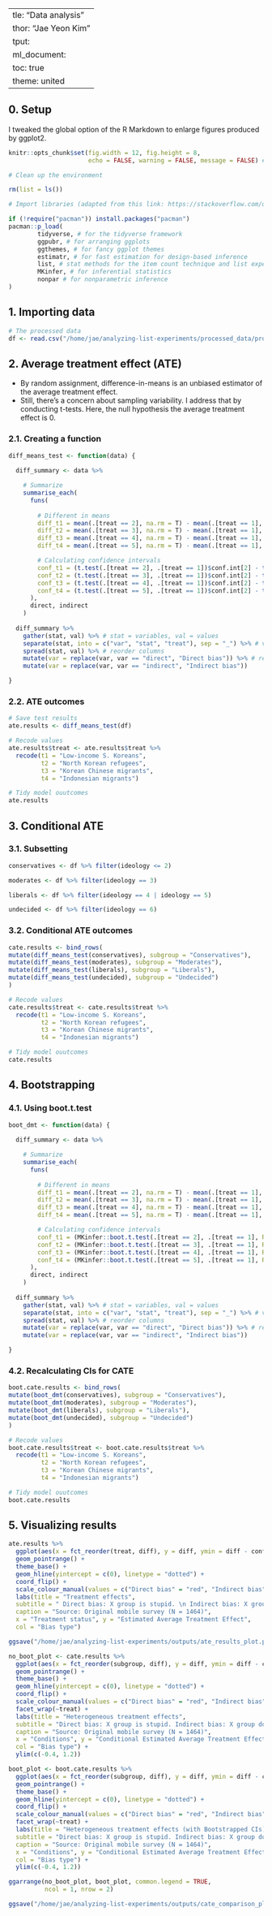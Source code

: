   ---
title: "Data analysis"
author: "Jae Yeon Kim"
output:
html_document: 
  toc: true
  theme: united
---


## 0. Setup 

I tweaked the global option of the R Markdown to enlarge figures produced by ggplot2.

```r
knitr::opts_chunk$set(fig.width = 12, fig.height = 8, 
                      echo = FALSE, warning = FALSE, message = FALSE) # global setting for enlarging image size
```

```r

# Clean up the environment

rm(list = ls())

# Import libraries (adapted from this link: https://stackoverflow.com/questions/4090169/elegant-way-to-check-for-missing-packages-and-install-them)

if (!require("pacman")) install.packages("pacman")
pacman::p_load(
        tidyverse, # for the tidyverse framework
        ggpubr, # for arranging ggplots   
        ggthemes, # for fancy ggplot themes
        estimatr, # for fast estimation for design-based inference
        list, # stat methods for the item count technique and list experiment
        MKinfer, # for inferential statistics
        nonpar # for nonparametric inference
)
```

## 1. Importing data

```r

# The processed data 
df <- read.csv("/home/jae/analyzing-list-experiments/processed_data/processed_survey.csv")

```
  
## 2. Average treatment effect (ATE)

- By random assignment, difference-in-means is an unbiased estimator of the average treatment effect.
- Still, there's a concern about sampling variability. I address that by conducting t-tests. Here, the null hypothesis the average treatment effect is 0.

### 2.1. Creating a function 

```r

diff_means_test <- function(data) {
  
  diff_summary <- data %>%

    # Summarize 
    summarise_each(
      funs(
        
        # Different in means 
        diff_t1 = mean(.[treat == 2], na.rm = T) - mean(.[treat == 1], na.rm = T),
        diff_t2 = mean(.[treat == 3], na.rm = T) - mean(.[treat == 1], na.rm = T),
        diff_t3 = mean(.[treat == 4], na.rm = T) - mean(.[treat == 1], na.rm = T),
        diff_t4 = mean(.[treat == 5], na.rm = T) - mean(.[treat == 1], na.rm = T),

        # Calculating confidence intervals
        conf_t1 = (t.test(.[treat == 2], .[treat == 1])$conf.int[2] - t.test(.[treat == 1], .[treat == 1])$conf.int[1]) / 2,
        conf_t2 = (t.test(.[treat == 3], .[treat == 1])$conf.int[2] - t.test(.[treat == 1], .[treat == 1])$conf.int[1]) / 2,
        conf_t3 = (t.test(.[treat == 4], .[treat == 1])$conf.int[2] - t.test(.[treat == 1], .[treat == 1])$conf.int[1]) / 2,
        conf_t4 = (t.test(.[treat == 5], .[treat == 1])$conf.int[2] - t.test(.[treat == 1], .[treat == 1])$conf.int[1]) / 2
      ),
      direct, indirect
    )
  
  diff_summary %>%
    gather(stat, val) %>% # stat = variables, val = values 
    separate(stat, into = c("var", "stat", "treat"), sep = "_") %>% # var = measures, stat = diff or conf, group = treatment status, val = values  
    spread(stat, val) %>% # reorder columns
    mutate(var = replace(var, var == "direct", "Direct bias")) %>% # rename variables 
    mutate(var = replace(var, var == "indirect", "Indirect bias")) 

}

```

### 2.2. ATE outcomes

```r

# Save test results
ate.results <- diff_means_test(df) 

# Recode values 
ate.results$treat <- ate.results$treat %>%
  recode(t1 = "Low-income S. Koreans",
         t2 = "North Korean refugees",
         t3 = "Korean Chinese migrants",
         t4 = "Indonesian migrants")

# Tidy model ouutcomes 
ate.results

```

## 3. Conditional ATE

### 3.1. Subsetting

```r

conservatives <- df %>% filter(ideology <= 2)

moderates <- df %>% filter(ideology == 3)

liberals <- df %>% filter(ideology == 4 | ideology == 5)

undecided <- df %>% filter(ideology == 6)

```

### 3.2. Conditional ATE outcomes

```r

cate.results <- bind_rows(
mutate(diff_means_test(conservatives), subgroup = "Conservatives"),
mutate(diff_means_test(moderates), subgroup = "Moderates"),
mutate(diff_means_test(liberals), subgroup = "Liberals"),
mutate(diff_means_test(undecided), subgroup = "Undecided")
)

# Recode values 
cate.results$treat <- cate.results$treat %>%
  recode(t1 = "Low-income S. Koreans",
         t2 = "North Korean refugees",
         t3 = "Korean Chinese migrants",
         t4 = "Indonesian migrants")

# Tidy model ouutcomes 
cate.results

```

## 4. Bootstrapping  

### 4.1. Using boot.t.test

```r
boot_dmt <- function(data) {
  
  diff_summary <- data %>%

    # Summarize 
    summarise_each(
      funs(
        
        # Different in means 
        diff_t1 = mean(.[treat == 2], na.rm = T) - mean(.[treat == 1], na.rm = T),
        diff_t2 = mean(.[treat == 3], na.rm = T) - mean(.[treat == 1], na.rm = T),
        diff_t3 = mean(.[treat == 4], na.rm = T) - mean(.[treat == 1], na.rm = T),
        diff_t4 = mean(.[treat == 5], na.rm = T) - mean(.[treat == 1], na.rm = T),

        # Calculating confidence intervals
        conf_t1 = (MKinfer::boot.t.test(.[treat == 2], .[treat == 1], R = 1000)$boot.conf.int[2] - MKinfer::boot.t.test(.[treat == 1], .[treat == 1], R = 1000)$boot.conf.int[1]) / 2,
        conf_t2 = (MKinfer::boot.t.test(.[treat == 3], .[treat == 1], R = 1000)$boot.conf.int[2] - MKinfer::boot.t.test(.[treat == 1], .[treat == 1], R = 1000)$boot.conf.int[1]) / 2,
        conf_t3 = (MKinfer::boot.t.test(.[treat == 4], .[treat == 1], R = 1000)$boot.conf.int[2] - MKinfer::boot.t.test(.[treat == 1], .[treat == 1], R = 1000)$boot.conf.int[1]) / 2,
        conf_t4 = (MKinfer::boot.t.test(.[treat == 5], .[treat == 1], R = 1000)$boot.conf.int[2] - MKinfer::boot.t.test(.[treat == 1], .[treat == 1], R = 1000)$boot.conf.int[1]) / 2
      ),
      direct, indirect
    )
  
  diff_summary %>%
    gather(stat, val) %>% # stat = variables, val = values 
    separate(stat, into = c("var", "stat", "treat"), sep = "_") %>% # var = measures, stat = diff or conf, group = treatment status, val = values  
    spread(stat, val) %>% # reorder columns
    mutate(var = replace(var, var == "direct", "Direct bias")) %>% # rename variables 
    mutate(var = replace(var, var == "indirect", "Indirect bias")) 

}


```

### 4.2. Recalculating CIs for CATE

```r

boot.cate.results <- bind_rows(
mutate(boot_dmt(conservatives), subgroup = "Conservatives"),
mutate(boot_dmt(moderates), subgroup = "Moderates"),
mutate(boot_dmt(liberals), subgroup = "Liberals"),
mutate(boot_dmt(undecided), subgroup = "Undecided")
)

# Recode values 
boot.cate.results$treat <- boot.cate.results$treat %>%
  recode(t1 = "Low-income S. Koreans",
         t2 = "North Korean refugees",
         t3 = "Korean Chinese migrants",
         t4 = "Indonesian migrants")

# Tidy model ouutcomes 
boot.cate.results

```

## 5. Visualizing results 

```r

ate.results %>%
  ggplot(aes(x = fct_reorder(treat, diff), y = diff, ymin = diff - conf, ymax = diff + conf, col = var)) +
  geom_pointrange() +
  theme_base() +
  geom_hline(yintercept = c(0), linetype = "dotted") +
  coord_flip() + 
  scale_colour_manual(values = c("Direct bias" = "red", "Indirect bias" = "blue")) +
  labs(title = "Treatment effects",
  subtitle = " Direct bias: X group is stupid. \n Indirect bias: X group doesn't deserve support.",
  caption = "Source: Original mobile survey (N = 1464)",
  x = "Treatment status", y = "Estimated Average Treatment Effect",
  col = "Bias type") 

ggsave("/home/jae/analyzing-list-experiments/outputs/ate_results_plot.png", width = 10)

no_boot_plot <- cate.results %>%
  ggplot(aes(x = fct_reorder(subgroup, diff), y = diff, ymin = diff - conf, ymax = diff + conf, col = var)) +
  geom_pointrange() +
  theme_base() +
  geom_hline(yintercept = c(0), linetype = "dotted") +
  coord_flip() +
  scale_colour_manual(values = c("Direct bias" = "red", "Indirect bias" = "blue")) +
  facet_wrap(~treat) +
  labs(title = "Heterogeneous treatment effects",
  subtitle = "Direct bias: X group is stupid. Indirect bias: X group doesn't deserve support.",
  caption = "Source: Original mobile survey (N = 1464)",
  x = "Conditions", y = "Conditional Estimated Average Treatment Effect",
  col = "Bias type") +
  ylim(c(-0.4, 1.2))

boot_plot <- boot.cate.results %>%
  ggplot(aes(x = fct_reorder(subgroup, diff), y = diff, ymin = diff - conf, ymax = diff + conf, col = var)) +
  geom_pointrange() +
  theme_base() +
  geom_hline(yintercept = c(0), linetype = "dotted") +
  coord_flip() +
  scale_colour_manual(values = c("Direct bias" = "red", "Indirect bias" = "blue")) +
  facet_wrap(~treat) +
  labs(title = "Heterogeneous treatment effects (with Bootstrapped CIs)",
  subtitle = "Direct bias: X group is stupid. Indirect bias: X group doesn't deserve support.",
  caption = "Source: Original mobile survey (N = 1464)",
  x = "Conditions", y = "Conditional Estimated Average Treatment Effect",
  col = "Bias type") +
  ylim(c(-0.4, 1.2))

ggarrange(no_boot_plot, boot_plot, common.legend = TRUE,
          ncol = 1, nrow = 2)

ggsave("/home/jae/analyzing-list-experiments/outputs/cate_comparison_plot.png", width = 10, height = 10)
```